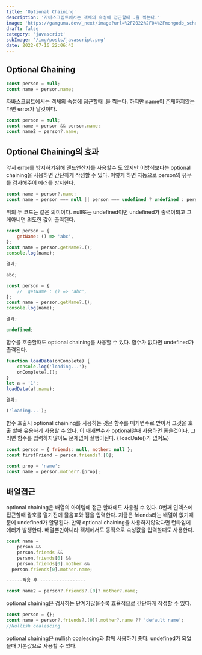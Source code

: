 ```yaml
---
title: 'Optional Chaining'
description: '자바스크립트에서는 객체의 속성에 접근할때 .을 찍는다.'
image: 'https://gamguma.dev/_next/image?url=%2F2022%2F04%2Fmongodb_schema_design%2Fimages%2Fthumbnail.png&w=3840&q=75'
draft: false
category: 'javascript'
subImage: '/img/posts/javascript.png'
date: 2022-07-16 22:06:43
---
```


## Optional Chaining

```js
const person = null;
const name = person.name;
```

자바스크립트에서는 객체의 속성에 접근할때 .을 찍는다.
하지만 name이 존재하지않는다면 error가 날것이다.

```js
const person = null;
const name = person && person.name;
const name2 = person?.name;
```

## Optional Chaining의 효과

앞서 error를 방지하기위해 앤드연산자를 사용할수 도 있지만 이방식보다는 optional chaining을 사용하면 간단하게 작성할 수 있다.
이렇게 하면 자동으로 person의 유무를 검사해주어 에러를 방지한다.

```js
const name = person?.name;
const name = person === null || person === undefined ? undefined : person.name;
```

위의 두 코드는 같은 의미이다.
null또는 undefined이면 undefined가 출력이되고 그게아니면 의도한 값이 출력된다.

```js
const person = {
    getName: () => 'abc',
};
const name = person.getName?.();
console.log(name);

결과;

abc;

const person = {
    //	getName : () => 'abc',
};
const name = person.getName?.();
console.log(name);

결과;

undefined;
```

함수를 호출할때도 optional chaining를 사용할 수 있다.
함수가 없다면 undefined가 출력된다.

```js
function loadData(onComplete) {
    console.log('loading...');
    onComplete?.();
}
let a = '1';
loadData(a?.name);

결과;

('loading...');
```

함수 호출시 optional chaining를 사용하는 것은 함수를 매개변수로 받아서 그것을 호출 할때 유용하게 사용할 수 있다.
이 매개변수가 optional일때 사용하면 좋을것이다. 그러면 함수를 입력하지않아도 문제없이 실행이된다. ( loadDate()가 없어도)

```js
const person = { friends: null, mother: null };
const firstFriend = person.friends?.[0];

const prop = 'name';
const name = person.mother?.[prop];
```

## 배열접근

optional chaining은 배열의 아이템에 접근 할때에도 사용될 수 있다.
0번째 인덱스에 접근할때 괄호를 열기전에 물음표와 점을 입력한다.
지금은 friends라는 배열이 없기때문에 undefined가 할당된다.
만약 optional chaining을 사용하지않았다면 런타임에 에러가 발생한다.
배열뿐만아니라 객체에서도 동적으로 속성값을 입력할때도 사용한다.

```js
const name =
	person &&
	person.friends &&
	person.friends[0] &&
	person.friends[0].mother &&
  person.friends[0].mother.name;

------적용 후 -----------------

const name2 = person?.friends?.[0]?.mother?.name;
```

optional chaining은 검사하는 단계가많을수록 효율적으로 간단하게 작성할 수 있다.

```js
const person = {};
const name = person?.friends?.[0]?.mother?.name ?? 'default name';
//Nullish coalescing
```

optional chaining은 nullish coalescing과 함께 사용하기 좋다.
undefined가 되었을때 기본값으로 사용할 수 있다.
